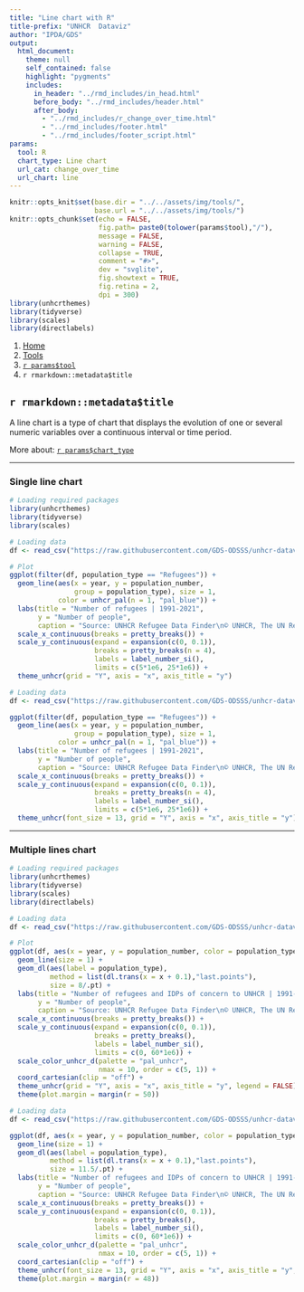 ```yaml
---
title: "Line chart with R"
title-prefix: "UNHCR  Dataviz"
author: "IPDA/GDS"
output:
  html_document:
    theme: null
    self_contained: false
    highlight: "pygments"
    includes:
      in_header: "../rmd_includes/in_head.html"
      before_body: "../rmd_includes/header.html"
      after_body:
        - "../rmd_includes/r_change_over_time.html"
        - "../rmd_includes/footer.html"
        - "../rmd_includes/footer_script.html"
params:
  tool: R
  chart_type: Line chart
  url_cat: change_over_time
  url_chart: line
---
```


```r
knitr::opts_knit$set(base.dir = "../../assets/img/tools/",
                     base.url = "../../assets/img/tools/")
knitr::opts_chunk$set(echo = FALSE,
                      fig.path= paste0(tolower(params$tool),"/"),
                      message = FALSE,
                      warning = FALSE,
                      collapse = TRUE,
                      comment = "#>",
                      dev = "svglite",
                      fig.showtext = TRUE,
                      fig.retina = 2,
                      dpi = 300)
library(unhcrthemes)
library(tidyverse)
library(scales)
library(directlabels)
```

<main id="tools" class="container mt-5">

<!-- Breadcrumb is filled automatically with the text from Title and Tool parameter in YAML --> 
<nav aria-label="breadcrumb">
    <ol class="breadcrumb">
        <li class="breadcrumb-item"><a href="../../">Home</a></li>
        <li class="breadcrumb-item"><a href="../">Tools</a></li>
        <li class="breadcrumb-item"><a href="../`r tolower(params$tool)`/">`r params$tool`</a></li>
        <li class="breadcrumb-item active" aria-current="page">`r rmarkdown::metadata$title`</li>
    </ol>
</nav>

<!-- Intro header --> 
<div class="my-5 text-center">

## `r rmarkdown::metadata$title`

<div class="row justify-content-center">
<div class="col-lg-8">

<!-- Only text to change below, the rest comes from the YAML --> 
A line chart is a type of chart that displays the evolution of one or several numeric variables over a continuous interval or time period.

More about: <a href="../../chart_gallery/`r params$url_cat`.html#`r params$url_chart`">`r params$chart_type`</a>

</div>
</div>
</div>


----

<!-- Beginning of section, should be preceded by hr (----) --> 
<section class="my-5">

### Single line chart

<div class="row">

<!-- First column for large screen --> 
<div class="col-lg-6">

```r
# Loading required packages
library(unhcrthemes)
library(tidyverse)
library(scales)

# Loading data
df <- read_csv("https://raw.githubusercontent.com/GDS-ODSSS/unhcr-dataviz-platform/master/data/change_over_time/line.csv")

# Plot
ggplot(filter(df, population_type == "Refugees")) +
  geom_line(aes(x = year, y = population_number,
                group = population_type), size = 1,
            color = unhcr_pal(n = 1, "pal_blue")) +
  labs(title = "Number of refugees | 1991-2021",
       y = "Number of people",
       caption = "Source: UNHCR Refugee Data Finder\n© UNHCR, The UN Refugee Agency") +
  scale_x_continuous(breaks = pretty_breaks()) +
  scale_y_continuous(expand = expansion(c(0, 0.1)),
                     breaks = pretty_breaks(n = 4),
                     labels = label_number_si(),
                     limits = c(5*1e6, 25*1e6)) +
  theme_unhcr(grid = "Y", axis = "x", axis_title = "y")
```

</div>
<!-- End First column --->

<!-- Second column for large screen --> 
<div class="col-lg-6">


```r
# Loading data
df <- read_csv("https://raw.githubusercontent.com/GDS-ODSSS/unhcr-dataviz-platform/master/data/change_over_time/line.csv")

ggplot(filter(df, population_type == "Refugees")) +
  geom_line(aes(x = year, y = population_number,
                group = population_type), size = 1,
            color = unhcr_pal(n = 1, "pal_blue")) +
  labs(title = "Number of refugees | 1991-2021",
       y = "Number of people",
       caption = "Source: UNHCR Refugee Data Finder\n© UNHCR, The UN Refugee Agency") +
  scale_x_continuous(breaks = pretty_breaks()) +
  scale_y_continuous(expand = expansion(c(0, 0.1)),
                     breaks = pretty_breaks(n = 4),
                     labels = label_number_si(),
                     limits = c(5*1e6, 25*1e6)) +
  theme_unhcr(font_size = 13, grid = "Y", axis = "x", axis_title = "y")
```

</div>
<!-- End Second column --->

</div>
</section>
<!-- End of section --->

----

<!-- Beginning of section, should be preceded by hr (----) --> 
<section class="my-5">

### Multiple lines chart

<div class="row">

<!-- First column for large screen --> 
<div class="col-lg-6">

```r
# Loading required packages
library(unhcrthemes)
library(tidyverse)
library(scales)
library(directlabels)

# Loading data
df <- read_csv("https://raw.githubusercontent.com/GDS-ODSSS/unhcr-dataviz-platform/master/data/change_over_time/line.csv")

# Plot
ggplot(df, aes(x = year, y = population_number, color = population_type)) +
  geom_line(size = 1) +
  geom_dl(aes(label = population_type),
          method = list(dl.trans(x = x + 0.1),"last.points"),
          size = 8/.pt) +
  labs(title = "Number of refugees and IDPs of concern to UNHCR | 1991-2021",
       y = "Number of people",
       caption = "Source: UNHCR Refugee Data Finder\n© UNHCR, The UN Refugee Agency") +
  scale_x_continuous(breaks = pretty_breaks()) +
  scale_y_continuous(expand = expansion(c(0, 0.1)),
                     breaks = pretty_breaks(),
                     labels = label_number_si(),
                     limits = c(0, 60*1e6)) +
  scale_color_unhcr_d(palette = "pal_unhcr",
                      nmax = 10, order = c(5, 1)) +
  coord_cartesian(clip = "off") +
  theme_unhcr(grid = "Y", axis = "x", axis_title = "y", legend = FALSE) +
  theme(plot.margin = margin(r = 50))
```

</div>
<!-- End First column --->

<!-- Second column for large screen --> 
<div class="col-lg-6">


```r
# Loading data
df <- read_csv("https://raw.githubusercontent.com/GDS-ODSSS/unhcr-dataviz-platform/master/data/change_over_time/line.csv")

ggplot(df, aes(x = year, y = population_number, color = population_type)) +
  geom_line(size = 1) +
  geom_dl(aes(label = population_type),
          method = list(dl.trans(x = x + 0.1),"last.points"),
          size = 11.5/.pt) +
  labs(title = "Number of refugees and IDPs of concern to UNHCR | 1991-2021",
       y = "Number of people",
       caption = "Source: UNHCR Refugee Data Finder\n© UNHCR, The UN Refugee Agency") +
  scale_x_continuous(breaks = pretty_breaks()) +
  scale_y_continuous(expand = expansion(c(0, 0.1)),
                     breaks = pretty_breaks(),
                     labels = label_number_si(),
                     limits = c(0, 60*1e6)) +
  scale_color_unhcr_d(palette = "pal_unhcr",
                      nmax = 10, order = c(5, 1)) +
  coord_cartesian(clip = "off") +
  theme_unhcr(font_size = 13, grid = "Y", axis = "x", axis_title = "y", legend = FALSE) +
  theme(plot.margin = margin(r = 48))
```

</div>
<!-- End Second column --->

</div>
</section>
<!-- End of section --->

<!-- To add sections just copy the whole code between the above section tag --->

</main>
